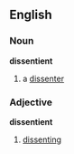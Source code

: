 ==English==
===Noun===
'''dissentient'''
# a [[dissenter]]
===Adjective===
'''dissentient'''
# [[dissenting]]